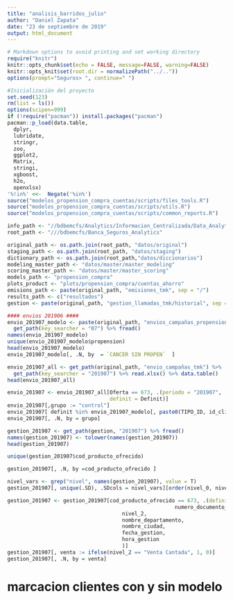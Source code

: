 ```yaml
---
title: "analisis_barridos_julio"
author: "Daniel Zapata"
date: "23 de septiembre de 2019"
output: html_document
---
```


```r
# Markdown options to avoid printing and set working directory
require("knitr")
knitr::opts_chunk$set(echo = FALSE, message=FALSE, warning=FALSE)
knitr::opts_knit$set(root.dir = normalizePath("../.."))
options(prompt="Seguros> ", continue=" ") 
```

```r
#Inicialización del proyecto
set.seed(123)
rm(list = ls())
options(scipen=999)
if (!require("pacman")) install.packages("pacman")
pacman::p_load(data.table,
  dplyr,
  lubridate,
  stringr,
  zoo,
  ggplot2,
  Matrix,
  stringi,
  xgboost,
  h2o,
  openxlsx)
'%!in%' <<-  Negate('%in%')
source("modelos_propension_compra_cuentas/scripts/files_tools.R")
source("modelos_propension_compra_cuentas/scripts/utils.R")
source("modelos_propension_compra_cuentas/scripts/common_reports.R")
```

```r
info_path <- "//bdbemcfs/Analytics/Informacion_Centralizada/Data_Analytics"
root_path <- "///bdbemcfs/Banca_Seguros_Analytics"

original_path <- os.path.join(root_path, "datos/original")
staging_path <- os.path.join(root_path, "datos/staging")
dictionary_path <- os.path.join(root_path,"datos/diccionarios")
modeling_master_path <- "datos/master/master_modeling"
scoring_master_path <- "datos/master/master_scoring"
models_path <- "propension_compra"
plots_product <- "plots/propension_compra/cuentas_ahorro"
emisions_path <- paste(original_path, "emisiones_tmk", sep = "/")
results_path <- c("resultados")
gestion <- paste(original_path, "gestion_llamadas_tmk/historial", sep = "/")
```

```r
#### envios 201906 ####
envio_201907_modelo <- paste(original_path, "envios_campañas_propension/envio_campañas/ctas/cancer_673", sep = "/") %>% 
  get_path(key_searcher = "07") %>% fread()
names(envio_201907_modelo)
unique(envio_201907_modelo$propension)
head(envio_201907_modelo)
envio_201907_modelo[, .N, by  = `CANCER SIN PROPEN`  ]
```

```r
envio_201907_all <- get_path(original_path, "envio_campañas_tmk") %>% 
  get_path(key_searcher = "201907") %>% read.xlsx() %>% data.table()
head(envio_201907_all)
```

```r

envio_201907 <- envio_201907_all[Oferta == 673, .(periodo = "201907", 
                                 definit = Definit)]
envio_201907[,grupo := "control"]
envio_201907[ definit %in% envio_201907_modelo[, paste0(TIPO_ID, id_cliente)], grupo := "tratamiento"]
envio_201907[, .N, by = grupo]
```

```r
gestion_201907 <- get_path(gestion, "201907") %>% fread()
names(gestion_201907) <- tolower(names(gestion_201907))
head(gestion_201907)
```

```r
unique(gestion_201907$cod_producto_ofrecido)
```
```r
gestion_201907[, .N, by =cod_producto_ofrecido ]
```

```r
nivel_vars <- grep("nivel", names(gestion_201907), value = T)
gestion_201907[, unique(.SD), .SDcols = nivel_vars][order(nivel_0, nivel_1)]
```
```r
gestion_201907 <- gestion_201907[cod_producto_ofrecido == 673, .(definit = paste0(tipo_documento_identidad,
                                                      numero_documento_identidad),
                                     nivel_2,
                                     nombre_departamento,
                                     nombre_ciudad,
                                     fecha_gestion,
                                     hora_gestion
                                     )]
gestion_201907[, venta := ifelse(nivel_2 == "Venta Cantada", 1, 0)]
gestion_201907[, .N, by = venta]

```
# marcacion clientes con y sin modelo
```r

```

```r

```

```r

```

```r

```

```r

```

```r

```

